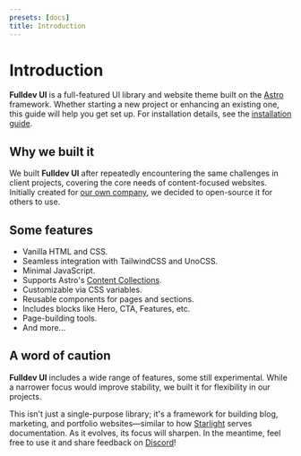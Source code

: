 ```yaml
---
presets: [docs]
title: Introduction
---
```


# Introduction

**Fulldev UI** is a full-featured UI library and website theme built on the [Astro](https://astro.build/) framework. Whether starting a new project or enhancing an existing one, this guide will help you get set up. For installation details, see the [installation guide](/getting-started/installation).

## Why we built it

We built **Fulldev UI** after repeatedly encountering the same challenges in client projects, covering the core needs of content-focused websites. Initially created for [our own company](https://full.dev), we decided to open-source it for others to use.

## Some features

- Vanilla HTML and CSS.
- Seamless integration with TailwindCSS and UnoCSS.
- Minimal JavaScript.
- Supports Astro's [Content Collections](https://docs.astro.build/en/guides/content-collections/).
- Customizable via CSS variables.
- Reusable components for pages and sections.
- Includes blocks like Hero, CTA, Features, etc.
- Page-building tools.
- And more...

## A word of caution

**Fulldev UI** includes a wide range of features, some still experimental. While a narrower focus would improve stability, we built it for flexibility in our projects.

This isn't just a single-purpose library; it's a framework for building blog, marketing, and portfolio websites—similar to how [Starlight](https://starlight.astro.build/) serves documentation. As it evolves, its focus will sharpen. In the meantime, feel free to use it and share feedback on [Discord](https://discord.gg/fulldev)!
